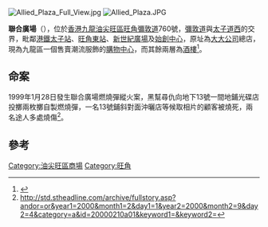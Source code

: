 {{otheruses|subject=香港九龍的聯合廣場|other=其他地方的同名稱建築或地方|聯合廣場}}
[[File:Allied_Plaza_Full_View.jpg|thumb]]
[[File:Allied_Plaza.JPG|thumb]]

'''聯合廣場'''（{{lang-en|'''Allied Plaza'''}}），位於[[香港|香港]][[九龍|九龍]][[油尖旺區|油尖旺區]][[旺角|旺角]][[彌敦道|彌敦道]]760號，[[彌敦道|彌敦道]]與[[太子道西|太子道西]]的交界，毗鄰[[港鐵|港鐵]][[太子站|太子站]]、[[旺角東站|旺角東站]]、[[新世紀廣場|新世紀廣場]]及[[始創中心|始創中心]]，原址為[[大大公司|大大公司]]總店，現為九龍區一個售賣潮流服飾的[[購物中心|購物中心]]，而其餘兩層為[[酒樓|酒樓]]<ref>{{cite news |title=封面故事：聯合廣場新面貌 新舊型舖逐間數 |url=http://hk.apple.nextmedia.com/supplement/retails/art/20030720/3421318 |language=中文 |publisher=蘋果日報 |date=2003年7月20日 |accessdate=2014年9月1日 |archive-date=2015年11月28日 |archive-url=https://web.archive.org/web/20151128165522/http://hk.apple.nextmedia.com/supplement/retails/art/20030720/3421318 |dead-url=no }}</ref>。

==命案==
1999年1月28日發生聯合廣場燃燒彈縱火案，黑幫尋仇向地下13號一間地鋪光碟店投擲兩枚擲自製燃燒彈，一名13號鋪斜對面沖曬店等候取相片的顧客被燒死，兩名途人多處燒傷<ref>http://std.stheadline.com/archive/fullstory.asp?andor=or&year1=2000&month1=2&day1=1&year2=2000&month2=9&day2=4&category=a&id=20000210a01&keyword1=&keyword2=</ref>。

==參考==
{{reflist}}

{{hk-buil-stub}}

[[Category:油尖旺區商場|Category:油尖旺區商場]]
[[Category:旺角|Category:旺角]]